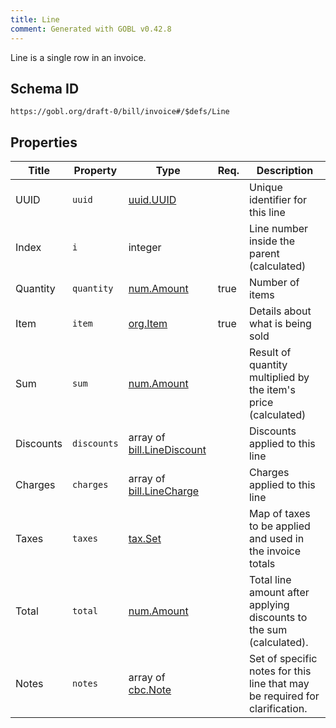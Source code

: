 ```yaml
---
title: Line
comment: Generated with GOBL v0.42.8
---
```


Line is a single row in an invoice.

## Schema ID

`https://gobl.org/draft-0/bill/invoice#/$defs/Line`

## Properties

| Title     | Property    | Type                                                      | Req. | Description                                                                 |
|-----------|-------------|-----------------------------------------------------------|------|-----------------------------------------------------------------------------|
| UUID      | `uuid`      | [uuid.UUID](/draft-0/uuid/uuid)                           |      | Unique identifier for this line                                             |
| Index     | `i`         | integer                                                   |      | Line number inside the parent (calculated)                                  |
| Quantity  | `quantity`  | [num.Amount](/draft-0/num/amount)                         | true | Number of items                                                             |
| Item      | `item`      | [org.Item](/draft-0/org/item)                             | true | Details about what is being sold                                            |
| Sum       | `sum`       | [num.Amount](/draft-0/num/amount)                         |      | Result of quantity multiplied by the item's price (calculated)              |
| Discounts | `discounts` | array of [bill.LineDiscount](/draft-0/bill/line_discount) |      | Discounts applied to this line                                              |
| Charges   | `charges`   | array of [bill.LineCharge](/draft-0/bill/line_charge)     |      | Charges applied to this line                                                |
| Taxes     | `taxes`     | [tax.Set](/draft-0/tax/set)                               |      | Map of taxes to be applied and used in the invoice totals                   |
| Total     | `total`     | [num.Amount](/draft-0/num/amount)                         |      | Total line amount after applying discounts to the sum (calculated).         |
| Notes     | `notes`     | array of [cbc.Note](/draft-0/cbc/note)                    |      | Set of specific notes for this line that may be required for clarification. |

